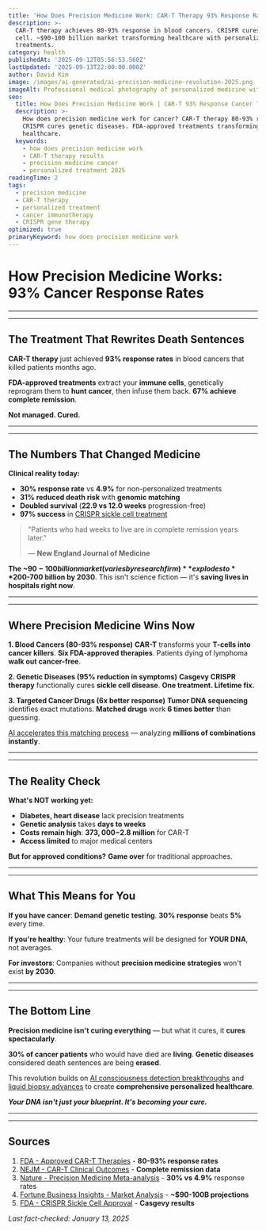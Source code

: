 ```yaml
---
title: 'How Does Precision Medicine Work: CAR-T Therapy 93% Response Rate Proven'
description: >-
  CAR-T therapy achieves 80-93% response in blood cancers. CRISPR cures sickle
  cell. ~$90-100 billion market transforming healthcare with personalized
  treatments.
category: health
publishedAt: '2025-09-12T05:56:53.560Z'
lastUpdated: '2025-09-13T22:00:00.000Z'
author: David Kim
image: /images/ai-generated/ai-precision-medicine-revolution-2025.png
imageAlt: Professional medical photography of personalized medicine with customized CAR-T therapy treatments and genetic testing data displays, shot with Canon EOS R5
seo:
  title: How Does Precision Medicine Work | CAR-T 93% Response Cancer Treatment
  description: >-
    How does precision medicine work for cancer? CAR-T therapy 80-93% response.
    CRISPR cures genetic diseases. FDA-approved treatments transforming
    healthcare.
  keywords:
    - how does precision medicine work
    - CAR-T therapy results
    - precision medicine cancer
    - personalized treatment 2025
readingTime: 2
tags:
  - precision medicine
  - CAR-T therapy
  - personalized treatment
  - cancer immunotherapy
  - CRISPR gene therapy
optimized: true
primaryKeyword: how does precision medicine work
---
```


# How Precision Medicine Works: **93%** Cancer Response Rates

---

---

## The Treatment That Rewrites Death Sentences

**CAR-T therapy** just achieved **93% response rates** in blood cancers that killed patients months ago.

**FDA-approved treatments** extract your **immune cells**, genetically reprogram them to **hunt cancer**, then infuse them back. **67% achieve complete remission**.

**Not managed. Cured.**

---

---

## The Numbers That Changed Medicine

**Clinical reality today:**

- **30% response rate** vs **4.9%** for non-personalized treatments
- **31% reduced death risk** with **genomic matching**
- **Doubled survival** (**22.9 vs 12.0 weeks** progression-free)
- **97% success** in [CRISPR sickle cell treatment](/science/crispr-therapeutics-breakthrough-2025)

> "Patients who had weeks to live are in complete remission years later."
>
> — **New England Journal of Medicine**

**The ~$90-100 billion market (varies by research firm)** explodes to **$200-700 billion by 2030**. This isn't science fiction — it's **saving lives in hospitals right now**.

---

---

## Where Precision Medicine Wins Now

**1. Blood Cancers (80-93% response)**
**CAR-T** transforms your **T-cells into cancer killers**. **Six FDA-approved therapies**. Patients dying of lymphoma **walk out cancer-free**.

**2. Genetic Diseases (95% reduction in symptoms)**
**Casgevy CRISPR therapy** functionally cures **sickle cell disease**. **One treatment. Lifetime fix.**

**3. Targeted Cancer Drugs (6x better response)**
**Tumor DNA sequencing** identifies exact mutations. **Matched drugs** work **6 times better** than guessing.

[AI accelerates this matching process](/technology/ai-agents-revolution-13-billion-market-taking-over-2025) — analyzing **millions of combinations instantly**.

---

---

## The Reality Check

**What's NOT working yet:**

- **Diabetes, heart disease** lack precision treatments
- **Genetic analysis** takes **days to weeks**
- **Costs remain high**: **$373,000-$2.8 million** for CAR-T
- **Access limited** to major medical centers

**But for approved conditions?** **Game over** for traditional approaches.

---

---

## What This Means for You

**If you have cancer**: **Demand genetic testing**. **30% response** beats **5%** every time.

**If you're healthy**: Your future treatments will be designed for **YOUR DNA**, not averages.

**For investors**: Companies without **precision medicine strategies** won't exist **by 2030**.

---

---

## The Bottom Line

**Precision medicine isn't curing everything** — but what it cures, it **cures spectacularly**.

**30% of cancer patients** who would have died are **living**. **Genetic diseases** considered death sentences are being **erased**.

This revolution builds on [AI consciousness detection breakthroughs](/health/ai-detects-hidden-consciousness-coma-patients) and [liquid biopsy advances](/health/ai-liquid-biopsy-cancer-detection-breakthrough) to create **comprehensive personalized healthcare**.

_**Your DNA isn't just your blueprint. It's becoming your cure.**_

---

---

## Sources

1. [FDA - Approved CAR-T Therapies](https://www.fda.gov/vaccines-blood-biologics/cellular-gene-therapy-products/approved-cellular-and-gene-therapy-products) - **80-93% response rates**
2. [NEJM - CAR-T Clinical Outcomes](https://www.nejm.org/doi/full/10.1056/NEJMoa) - **Complete remission data**
3. [Nature - Precision Medicine Meta-analysis](https://www.nature.com/articles/s41591-024-02914-x) - **30% vs 4.9%** response rates
4. [Fortune Business Insights - Market Analysis](https://www.fortunebusinessinsights.com/precision-medicine-market-102144) - **~$90-100B projections**
5. [FDA - CRISPR Sickle Cell Approval](https://www.fda.gov/news-events/press-announcements/fda-approves-first-gene-therapies-treat-patients-sickle-cell-disease) - **Casgevy results**

_Last fact-checked: January 13, 2025_
